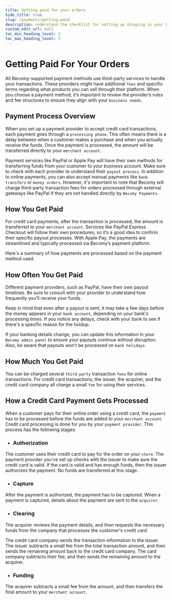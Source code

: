 ```yaml
---
title: Getting paid for your orders
hide_title: true
slug: /payments/getting-paid
description: understand the checklist for setting up shipping in your becomy store.
custom_edit_url: null
toc_min_heading_level: 2
toc_max_heading_level: 5
---
```



<head>
  <meta
    property="twitter:description"
    content="Learn about the payment options, transaction processes, and managing your earnings on Becomy"
  />
  <meta
    property="og:url"
    content="https://docs-becomy.surge.sh/payments/getting-paid"
  />
  <link rel="canonical" href="https://docs-becomy.surge.sh/payments" />
  <link
    rel="alternate"
    href="https://docs-becomy.surge.sh/payments/fr"
    hreflang="fr"
  />
</head>

# Getting Paid For Your Orders

All Becomy-supported payment methods use third-party services to handle your transactions. These providers might have additional `fees` and specific terms regarding what products you can sell through their platform. When you choose a payment method, it’s important to review the provider’s rules and fee structures to ensure they align with your `business needs`.

## Payment Process Overview

When you set up a payment provider to accept credit card transactions, each payment goes through a `processing phase`. This often means there is a delay between when a customer makes a purchase and when you actually receive the funds. Once the payment is processed, the amount will be transferred directly to your `merchant account`.

Payment services like PayPal or Apple Pay will have their own methods for transferring funds from your customer to your business account. Make sure to check with each provider to understand their `payout process`. In addition to online payments, you can also accept manual payments like `bank transfers` or `money orders`. However, it's important to note that Becomy will charge third-party transaction fees for orders processed through external gateways like PayPal if they are not handled directly by `Becomy Payments`.

## How You Get Paid

For credit card payments, after the transaction is processed, the amount is transferred to your `merchant account`. Services like PayPal Express Checkout will follow their own procedures, so it’s a good idea to confirm their specific payout processes. With Apple Pay, the payments are streamlined and typically processed via Becomy’s payment platform.

Here's a summary of how payments are processed based on the payment method used:

<Table
  headers={["Payment Method", "How You Get Paid"]}
  rows={[
    ["Credit Card", "Via your merchant account"],
    ["Apple Pay", "Through Becomy Payments"],
    ["PayPal Express Checkout", "Directly from PayPal"],
  ]}
/>

## How Often You Get Paid

Different payment providers, such as PayPal, have their own payout timelines. Be sure to consult with your provider to understand how frequently you’ll receive your funds.

Keep in mind that even after a payout is sent, it may take a few days before the money appears in your `bank account`, depending on your bank's processing times. If you notice any delays, check with your bank to see if there's a specific reason for the holdup.

If your banking details change, you can update this information in your `Becomy admin panel` to ensure your payouts continue without disruption. Also, be aware that payouts won’t be processed on `bank holidays`.

## How Much You Get Paid

You can be charged several `third-party` transaction `fees` for online transactions. For credit card transactions, the issuer, the acquirer, and the credit card company all charge a small `fee` for using their services.

## How a Credit Card Payment Gets Processed

When a customer pays for their online order using a credit card, the `payment` has to be processed before the funds are added to your `merchant account`. Credit card processing is done for you by your `payment provider`. This process has the following stages:

- ### Authorization

The customer uses their credit card to pay for the order on your `store`. The payment provider you've set up checks with the issuer to make sure the credit card is valid. If the card is valid and has enough funds, then the issuer authorizes the payment. No funds are transferred at this stage.

- ### Capture

After the payment is authorized, the payment has to be captured. When a payment is captured, details about the payment are sent to the `acquirer`.

- ### Clearing

The acquirer reviews the payment details, and then requests the necessary funds from the company that processes the customer's credit card.

The credit card company sends the transaction information to the issuer. The issuer subtracts a small fee from the total transaction amount, and then sends the remaining amount back to the credit card company. The card company subtracts their fee, and then sends the remaining amount to the acquirer.

- ### Funding

The acquirer subtracts a small fee from the amount, and then transfers the final amount to your `merchant account`.
